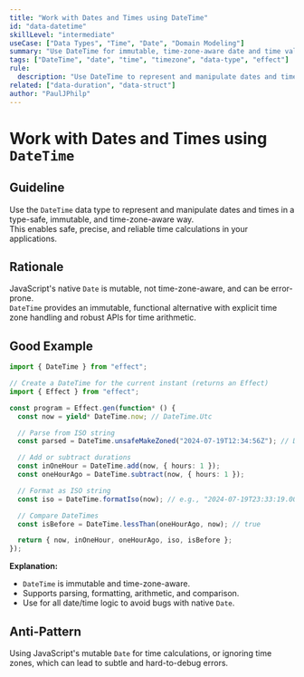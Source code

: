 ```yaml
---
title: "Work with Dates and Times using DateTime"
id: "data-datetime"
skillLevel: "intermediate"
useCase: ["Data Types", "Time", "Date", "Domain Modeling"]
summary: "Use DateTime for immutable, time-zone-aware date and time values, enabling safe and precise time calculations."
tags: ["DateTime", "date", "time", "timezone", "data-type", "effect"]
rule:
  description: "Use DateTime to represent and manipulate dates and times in a type-safe, immutable, and time-zone-aware way."
related: ["data-duration", "data-struct"]
author: "PaulJPhilp"
---
```


# Work with Dates and Times using `DateTime`

## Guideline

Use the `DateTime` data type to represent and manipulate dates and times in a type-safe, immutable, and time-zone-aware way.  
This enables safe, precise, and reliable time calculations in your applications.

## Rationale

JavaScript's native `Date` is mutable, not time-zone-aware, and can be error-prone.  
`DateTime` provides an immutable, functional alternative with explicit time zone handling and robust APIs for time arithmetic.

## Good Example

```typescript
import { DateTime } from "effect";

// Create a DateTime for the current instant (returns an Effect)
import { Effect } from "effect";

const program = Effect.gen(function* () {
  const now = yield* DateTime.now; // DateTime.Utc

  // Parse from ISO string
  const parsed = DateTime.unsafeMakeZoned("2024-07-19T12:34:56Z"); // DateTime.Zoned

  // Add or subtract durations
  const inOneHour = DateTime.add(now, { hours: 1 });
  const oneHourAgo = DateTime.subtract(now, { hours: 1 });

  // Format as ISO string
  const iso = DateTime.formatIso(now); // e.g., "2024-07-19T23:33:19.000Z"

  // Compare DateTimes
  const isBefore = DateTime.lessThan(oneHourAgo, now); // true

  return { now, inOneHour, oneHourAgo, iso, isBefore };
});

```

**Explanation:**  
- `DateTime` is immutable and time-zone-aware.
- Supports parsing, formatting, arithmetic, and comparison.
- Use for all date/time logic to avoid bugs with native `Date`.

## Anti-Pattern

Using JavaScript's mutable `Date` for time calculations, or ignoring time zones, which can lead to subtle and hard-to-debug errors.